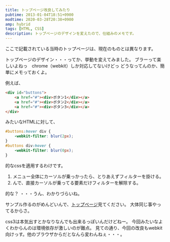 ```yaml
---
title: トップページ改良してみたり
pubtime: 2013-01-04T18:51+0900
modtime: 2020-03-28T20:38+0900
amp: hybrid
tags: [HTML, CSS]
description: トップページのデザインを変えたので、仕組みのメモです。
---
```


<PS date="2020-03-28T20:38+0900">

ここで記載されている当時のトップページは、現在のものとは異なります。

</PS>

トップページのデザイン・・・ってか、挙動を変えてみました。
ブラーって楽しいよねっ　chrome（webkit）しか対応してないけどっ
どうなってんのか、簡単にメモっておくよ。

例えば、
``` html
<div id="buttons">
	<a href="#"><div>ボタン1</div></a>
	<a href="#"><div>ボタン2</div></a>
	<a href="#"><div>ボタン3</div></a>
</div>
```
みたいなHTMLに対して、
``` css
#buttons:hover div {
	-webkit-filter: blur(2px);
}
#buttons div:hover {
	-webkit-filter: blur(0px);
}
```
的なcssを適用するわけです。

1. メニュー全体にカーソルが乗っかったら、とりあえずフィルターを掛ける。
2. んで、直接カーソルが乗ってる要素だけフィルターを解除する。

的な？ ・・・うん、わかりづらいね。

サンプル作るのがめんどいんで、[トップページ](/)見てください。
大体同じ事やってるからさ。

css3は本気出すとかなりなんでも出来るっぽいんだけどねー。
今回みたいなよくわからんのは環境依存が激しいのが難点。
見ての通り、今回の改良もwebkit向けっす。他のブラウザからだとなんら変わんねぇ・・・。
